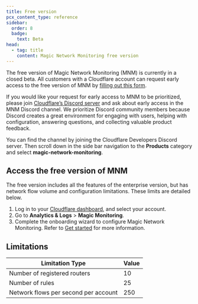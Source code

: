 ```yaml
---
title: Free version
pcx_content_type: reference
sidebar:
  order: 8
  badge:
    text: Beta
head:
  - tag: title
    content: Magic Network Monitoring free version
---
```


The free version of Magic Network Monitoring (MNM) is currently in a closed beta. All customers with a Cloudflare account can request early access to the free version of MNM by [filling out this form](https://docs.google.com/forms/d/1umsmwHmXgMesP2t4wH94uVExHaT60tb5RTeawqR_9Cg/edit).

If you would like your request for early access to MNM to be prioritized, please join [Cloudflare’s Discord server](https://discord.com/invite/cloudflaredev) and ask about early access in the MNM Discord channel. We prioritize Discord community members because Discord creates a great environment for engaging with users, helping with configuration, answering questions, and collecting valuable product feedback.

You can find the channel by joining the Cloudflare Developers Discord server. Then scroll down in the side bar navigation to the **Products** category and select **magic-network-monitoring**.

## Access the free version of MNM

The free version includes all the features of the enterprise version, but has network flow volume and configuration limitations. These limits are detailed below.

1. Log in to your [Cloudflare dashboard](https://dash.cloudflare.com/login), and select your account.
2. Go to **Analytics & Logs** > **Magic Monitoring**.
3. Complete the onboarding wizard to configure Magic Network Monitoring. Refer to [Get started](/magic-network-monitoring/get-started/) for more information.

## Limitations

| Limitation Type                      | Value |
| ------------------------------------ | ----- |
| Number of registered routers         | 10    |
| Number of rules                      | 25    |
| Network flows per second per account | 250   |
